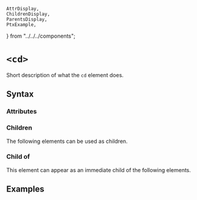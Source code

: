     AttrDisplay,
    ChildrenDisplay,
    ParentsDisplay,
    PtxExample,
} from "../../../components";

# `<cd>`

Short description of what the `cd` element does.

## Syntax

### Attributes

<AttrDisplay name="cd" />

### Children

The following elements can be used as children.

<ChildrenDisplay name="cd" />

### Child of

This element can appear as an immediate child of the following elements.

<ParentsDisplay name="cd" />

## Examples

    